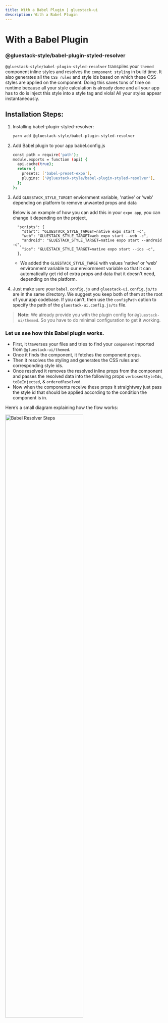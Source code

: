 ```yaml
---
title: With a Babel Plugin | gluestack-ui
description: With a Babel Plugin
---
```



<Meta title="Production Optimizations/With a Babel Plugin" />

# With a Babel Plugin

### @gluestack-style/babel-plugin-styled-resolver

`@gluestack-style/babel-plugin-styled-resolver` transpiles your `themed` component inline styles and resolves the `component styling` in build time. It also generates all the `CSS rules` and style ids based on which these CSS styles are applied on the component. Doing this saves tons of time on runtime because all your style calculation is already done and all your app has to do is inject this style into a style tag and viola! All your styles appear instantaneously.

## Installation Steps:

1. Installing babel-plugin-styled-resolver:

   ```bash
   yarn add @gluestack-style/babel-plugin-styled-resolver
   ```

2. Add Babel plugin to your app babel.config.js

   ```bash
   const path = require('path');
   module.exports = function (api) {
     api.cache(true);
     return {
       presets: ['babel-preset-expo'],
       plugins: ['@gluestack-style/babel-plugin-styled-resolver'],
     };
   };
   ```

3. Add `GLUESTACK_STYLE_TARGET` enviornment variable, 'native' or 'web' depending on platform to remove unwanted props and data

   Below is an example of how you can add this in your `expo app`, you can change it depending on the project,

   ```
     "scripts": {
       "start": "GLUESTACK_STYLE_TARGET=native expo start -c",
       "web": "GLUESTACK_STYLE_TARGET=web expo start --web -c",
       "android": "GLUESTACK_STYLE_TARGET=native expo start --android -c",
       "ios": "GLUESTACK_STYLE_TARGET=native expo start --ios -c",
     },
   ```

   - We added the `GLUESTACK_STYLE_TARGE` with values 'native' or 'web' environment variable to our enviornment variable so that it can automatically get rid of extra props and data that it doesn't need, depending on the platform.

4. Just make sure your `babel.config.js` and `gluestack-ui.config.js/ts` are in the same directory. We suggest you keep both of them at the root of your app codebase. If you can't, then use the `configPath` option to specify the path of the `gluestack-ui.config.js/ts` file.

> **Note:** We already provide you with the plugin config for `@gluestack-ui/themed`. So you have to do minimal configuration to get it working.

### **Let us see how this Babel plugin works.**

- First, it traverses your files and tries to find your `component` imported from `@gluestack-ui/themed`.
- Once it finds the component, it fetches the component props.
- Then it resolves the styling and generates the CSS rules and corresponding style ids.
- Once resolved it removes the resolved inline props from the component and passes the resolved data into the following props `verbosedStyleIds`, `toBeInjected`, & `orderedResolved`.
- Now when the components receive these props it straightway just pass the style id that should be applied according to the condition the component is in.

Here’s a small diagram explaining how the flow works:

<AppProvider>
  <Box
    sx={{
      _dark: {
        display: "none",
      },
    }}
  >
    <img
      src="/images/LightModeBabel.png"
      width="70%"
      alt="Babel Resolver Steps"
    />
  </Box>
  <Box
    sx={{
      _light: {
        display: "none",
      },
    }}
  >
    <img
      src="/images/DarkModeBabel.png"
      width="70%"
      alt="Babel Resolver Steps"
    />
  </Box>
</AppProvider>

Your code gets transpiled in the build files like this:

## Advanced

The `@gluestack-style/babel-plugin-styled-resolver` plugin offers advanced functionality with a range of available options. These options allow you to customize the behavior of the plugin according to your specific use cases and requirements.

- `configPath`: The `configPath` option allows you to define the path to the configuration file. This configuration file contains the aliases and tokens used by the plugin. By default, the plugin assumes that the configuration file is located in the same directory as the `babel.config.js` file.

```js
const path = require("path");
const gluestackStyleResolver = require("@gluestack-style/babel-plugin-styled-resolver");

module.exports = function (api) {
  api.cache(true);
  return {
    presets: ["babel-preset-expo"],
    plugins: [
      [
        gluestackStyleResolver,
        {
          configPath: path.resolve(
            __dirname,
            "./config/gluestack-ui.config.js" // Specify the path of the config file
          ),
        },
      ],
    ],
  };
};
```

- `configThemePath`: The `configThemePath` option provides a way to specify the path of the theme object within your configuration file.

if your config file looks like below:

```js
const config = {
  componentPath: "/core/components",
  theme: {
    aliases: {},
    tokens: {},
  },
};
```

You can use the following babel config:

```js
// babel.config.js
const path = require("path");
const gluestackStyleResolver = require("@gluestack-style/babel-plugin-styled-resolver");

module.exports = function (api) {
  api.cache(true);
  return {
    presets: ["babel-preset-expo"],
    plugins: [
      [
        gluestackStyleResolver,
        {
          configThemePath: ["config", "theme"], // Specify the path of the theme object in your config file
        },
      ],
    ],
  };
};
```

- `styledAlias`: The `styledAlias` option provides the flexibility to define a custom name for the styled aliases function. This option is used to identify the function calls that need to be transformed by the plugin. By default, the plugin searches for the `styled` function. However, with the `styledAlias` option, you can specify a different name for the styled aliases function, allowing you to adapt the plugin to your specific codebase and styling conventions.

```js
// babel.config.js
const path = require("path");
const gluestackStyleResolver = require("@gluestack-style/babel-plugin-styled-resolver");

module.exports = function (api) {
  api.cache(true);
  return {
    presets: ["babel-preset-expo"],
    plugins: [
      [
        gluestackStyleResolver,
        {
          styledAlias: "myStyled", // Specify your styled aliases function name if different
        },
      ],
    ],
  };
};
```

- `styled`: The `styled` option allows you to specify the library name & file path of the styled function. This option is useful in scenarios where you are exporting the styled function from a different library. By default, the plugin assumes that the styled function is exported from `@gluestack-style/react`. However, with the `styled` option, you can customize it to match the actual library & file name where the styled function is defined.

```js
// babel.config.js
const path = require("path");
const gluestackStyleResolver = require("@gluestack-style/babel-plugin-styled-resolver");

module.exports = function (api) {
  api.cache(true);
  return {
    presets: ["babel-preset-expo"],
    plugins: [
      [
        gluestackStyleResolver,
        {
          styled: [
            "@gluestack-style/react", // import path of the styled function
            path.resolve(__dirname, "./gluestack-ui-components/core/styled"), // file path of the styled function
          ],
        },
      ],
    ],
  };
};
```

- `components`: The `components` option allows you to specify the library/import_path name & file path of components created using `@gluestack-style/react`. This option is useful in scenarios where you are creating a custom component with the styled function and using it with inline styles. If you want to resolve those inline styles on build time just define this option with the library name and file path of the components folder or library.

> **Note**: Even using this option if you have extended your config, added aliases, tokens or propertyResolver to a StyledComponent then it will not be resolved on build time. It will be resolved on runtime.

```js
// babel.config.js
const path = require("path");
const gluestackStyleResolver = require("@gluestack-style/babel-plugin-styled-resolver");

module.exports = function (api) {
  api.cache(true);
  return {
    presets: ["babel-preset-expo"],
    plugins: [
      [
        gluestackStyleResolver,
        {
          components: [
            "@gluestack-ui/themed", // import path of the components folder or library name
            path.resolve(__dirname, "./gluestack-ui-components/core/component"), // file path of the components folder
          ],
        },
      ],
    ],
  };
};
```

Make sure to update the values according to your specific configuration.

By utilizing these advanced options, you can customize the behavior of the `@gluestack-style/babel-plugin-styled-resolver` plugin to fit your specific needs.
